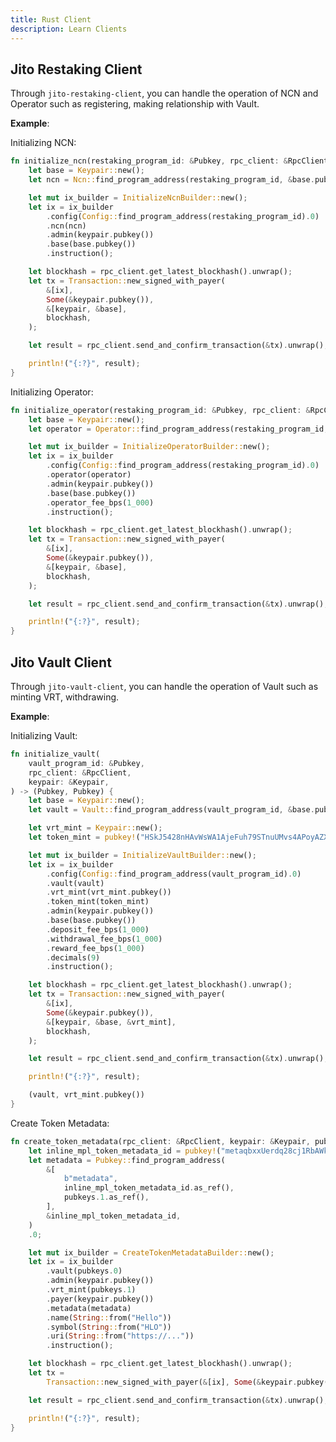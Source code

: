 ```yaml
---
title: Rust Client
description: Learn Clients
---
```


## Jito Restaking Client

Through `jito-restaking-client`, you can handle the operation of NCN and Operator such as registering, making relationship with Vault.

**Example**:

Initializing NCN:

```rust
fn initialize_ncn(restaking_program_id: &Pubkey, rpc_client: &RpcClient, keypair: &Keypair) {
    let base = Keypair::new();
    let ncn = Ncn::find_program_address(restaking_program_id, &base.pubkey()).0;

    let mut ix_builder = InitializeNcnBuilder::new();
    let ix = ix_builder
        .config(Config::find_program_address(restaking_program_id).0)
        .ncn(ncn)
        .admin(keypair.pubkey())
        .base(base.pubkey())
        .instruction();

    let blockhash = rpc_client.get_latest_blockhash().unwrap();
    let tx = Transaction::new_signed_with_payer(
        &[ix],
        Some(&keypair.pubkey()),
        &[keypair, &base],
        blockhash,
    );

    let result = rpc_client.send_and_confirm_transaction(&tx).unwrap();

    println!("{:?}", result);
}
```

Initializing Operator:

```rust
fn initialize_operator(restaking_program_id: &Pubkey, rpc_client: &RpcClient, keypair: &Keypair) {
    let base = Keypair::new();
    let operator = Operator::find_program_address(restaking_program_id, &base.pubkey()).0;

    let mut ix_builder = InitializeOperatorBuilder::new();
    let ix = ix_builder
        .config(Config::find_program_address(restaking_program_id).0)
        .operator(operator)
        .admin(keypair.pubkey())
        .base(base.pubkey())
        .operator_fee_bps(1_000)
        .instruction();

    let blockhash = rpc_client.get_latest_blockhash().unwrap();
    let tx = Transaction::new_signed_with_payer(
        &[ix],
        Some(&keypair.pubkey()),
        &[keypair, &base],
        blockhash,
    );

    let result = rpc_client.send_and_confirm_transaction(&tx).unwrap();

    println!("{:?}", result);
}
```

## Jito Vault Client

Through `jito-vault-client`, you can handle the operation of Vault such as minting VRT, withdrawing.

**Example**:

Initializing Vault:

```rust
fn initialize_vault(
    vault_program_id: &Pubkey,
    rpc_client: &RpcClient,
    keypair: &Keypair,
) -> (Pubkey, Pubkey) {
    let base = Keypair::new();
    let vault = Vault::find_program_address(vault_program_id, &base.pubkey()).0;

    let vrt_mint = Keypair::new();
    let token_mint = pubkey!("HSkJ5428nHAvWsWA1AjeFuh79STnuUMvs4APoyAZXbkK");

    let mut ix_builder = InitializeVaultBuilder::new();
    let ix = ix_builder
        .config(Config::find_program_address(vault_program_id).0)
        .vault(vault)
        .vrt_mint(vrt_mint.pubkey())
        .token_mint(token_mint)
        .admin(keypair.pubkey())
        .base(base.pubkey())
        .deposit_fee_bps(1_000)
        .withdrawal_fee_bps(1_000)
        .reward_fee_bps(1_000)
        .decimals(9)
        .instruction();

    let blockhash = rpc_client.get_latest_blockhash().unwrap();
    let tx = Transaction::new_signed_with_payer(
        &[ix],
        Some(&keypair.pubkey()),
        &[keypair, &base, &vrt_mint],
        blockhash,
    );

    let result = rpc_client.send_and_confirm_transaction(&tx).unwrap();

    println!("{:?}", result);

    (vault, vrt_mint.pubkey())
}
```

Create Token Metadata:

```rust
fn create_token_metadata(rpc_client: &RpcClient, keypair: &Keypair, pubkeys: (Pubkey, Pubkey)) {
    let inline_mpl_token_metadata_id = pubkey!("metaqbxxUerdq28cj1RbAWkYQm3ybzjb6a8bt518x1s");
    let metadata = Pubkey::find_program_address(
        &[
            b"metadata",
            inline_mpl_token_metadata_id.as_ref(),
            pubkeys.1.as_ref(),
        ],
        &inline_mpl_token_metadata_id,
    )
    .0;

    let mut ix_builder = CreateTokenMetadataBuilder::new();
    let ix = ix_builder
        .vault(pubkeys.0)
        .admin(keypair.pubkey())
        .vrt_mint(pubkeys.1)
        .payer(keypair.pubkey())
        .metadata(metadata)
        .name(String::from("Hello"))
        .symbol(String::from("HLO"))
        .uri(String::from("https://..."))
        .instruction();

    let blockhash = rpc_client.get_latest_blockhash().unwrap();
    let tx =
        Transaction::new_signed_with_payer(&[ix], Some(&keypair.pubkey()), &[keypair], blockhash);

    let result = rpc_client.send_and_confirm_transaction(&tx).unwrap();

    println!("{:?}", result);
}
```